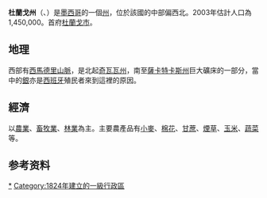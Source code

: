 {{Infobox settlement
| name                            = 杜蘭戈州<br />{{lang|es|Durango}}
| official_name                   = ''Estado Libre y Soberano de Durango''
| native_name_lang                = 
| settlement_type                 = [[墨西哥行政區劃|州]]
| image_flag                      = Flag of Durango.svg
| flag_size                       = 160px
| flag_alt                        = 
| image_seal                      = Coat of arms of Durango.svg
| seal_size                       = 65px
| nickname                        = <!--NO-->
| motto                           = <!--NO-->
| anthem                          = <!--NO-->
| image_map                       = Durango in Mexico (location map scheme).svg
| map_caption                     = 杜蘭戈州在墨西哥的位置
| coordinates                     = {{coord|24|56|N|104|55|W|region:MX-DUR_type:adm1st|display=inline,title}}
| coor_pinpoint                   = 
| coordinates_footnotes           = 
| subdivision_type                = 國家
| subdivision_name                = [[墨西哥|墨西哥]]
| subdivision_type1               = [[首府|首府]]
| subdivision_name1               = [[杜蘭戈|杜蘭戈]]
| subdivision_type2               = [[墨西哥城市列表|最大城市]]
| subdivision_name2               = [[杜蘭戈|杜蘭戈]]
| subdivision_type3               = [[自治區_(墨西哥)|自治區]]
| subdivision_name3               = {{link-en|杜蘭戈自治區|Municipalities of Durango|39}}
| established_title               = {{link-en|主權州|Sovereign state|加入}}
| established_date                = 1824年5月22日<ref>{{cite news| title =La diputación provincial y el federalismo mexicano| url =https://books.google.com/books?id=i_GK_-6deKIC&pg=PA227&lpg=PA227&dq=22+De+Mayo+De+1824+durango&source=bl&ots=eyvDzsrMIz&sig=zYxzmtG7gTQgGV-WNDfHgqcG_kU&hl=es&ei=FtAxS9joN56ltgf-_ojFDg&sa=X&oi=book_result&ct=result&resnum=1&ved=0CAgQ6AEwAA#v=onepage&q=22%20De%20Mayo%20De%201824%20durango&f=false| language =es| accessdate =2019-05-15| archive-date =2021-03-21| archive-url =https://web.archive.org/web/20210321045208/https://books.google.com/books?id=i_GK_-6deKIC&pg=PA227&lpg=PA227&dq=22+De+Mayo+De+1824+durango&source=bl&ots=eyvDzsrMIz&sig=zYxzmtG7gTQgGV-WNDfHgqcG_kU&hl=es&ei=FtAxS9joN56ltgf-_ojFDg&sa=X&oi=book_result&ct=result&resnum=1&ved=0CAgQ6AEwAA#v=onepage&q=22%20De%20Mayo%20De%201824%20durango&f=false| dead-url =no}}</ref>
| established_title2              = {{link-en|墨西哥領土變化|Territorial evolution of Mexico|次序}}
| established_date2               = {{link-en|墨西哥領土變化|Territorial evolution of Mexico|第17位}}
| founder                         = 
| seat_type                       = 
| seat                            = 
| government_footnotes            = 
| leader_party                    = 
| leader_title                    = {{link-en|墨西哥各州州長列表|List of Mexican state governors|州長}}
| leader_name                     = José Rosas Aispuro（[[國家行動黨|國家行動黨]]）
| leader_title1                   = [[墨西哥參議院|參議員]]<ref>{{Cite web |title=Senadores por Durango LXI Legislatura |url=http://www.senado.gob.mx/index.php?ver=int&mn=4&sm=4&id=11 |publisher=Senado de la Republica |accessdate=November 5, 2010 |archive-date=2019-05-20 |archive-url=https://web.archive.org/web/20190520191011/http://www.senado.gob.mx/index.php?ver=int&mn=4&sm=4&id=11 |dead-url=no }}</ref>
| leader_name1                    = Miguel Ángel Lucero Olivas [[File:Worker's_Party_logo_(Mexico).svg|PT]]<br />Lilia Margarita Valdez Martínez [[File:Morena_Party_(Mexico).svg|Morena]]<br />Juan Quiñonez Ruiz [[File:MC_Party_(Mexico).svg|link=Citizens' Movement (Mexico)]]
| leader_title2                   = [[墨西哥眾議院|眾議員]]<ref>{{Cite web |title=Listado de Diputados por Grupo Parlamentario del Estado de Durango |url=http://sitl.diputados.gob.mx/LXI_leg/listado_diputados_gpnp.php?tipot=Edo&edot=10 |publisher=Camara de Diputados |accessdate=November 5, 2010 |archive-date=2018-07-20 |archive-url=https://web.archive.org/web/20180720055503/http://sitl.diputados.gob.mx/LXI_leg/listado_diputados_gpnp.php?tipot=Edo&edot=10 |dead-url=yes }}</ref>
| leader_name2                    = {{Collapsible list
 |title       = [[墨西哥眾議院|聯邦眾議員]]
 |frame_style = border:none; padding: 0;
 |title_style = <!-- (optional) -->
 |list_style  = text-align:left;display:none;
 |1           = • Pedro Ávila Nevárez [[File:PRI_logo_(Mexico).svg|PRI]]
 |2           = • Yolanda De la Torre [[File:PRI_logo_(Mexico).svg|PRI]]
 |3           = • Óscar García Barrón [[File:PRI_logo_(Mexico).svg|PRI]]
 |4           = • Ricardo López [[File:PRI_logo_(Mexico).svg|PRI]]
 |5           = • Ricardo Rebollo [[File:PRI_logo_(Mexico).svg|PRI]]
 |6           = • Laura Estrada [[File:PAN_Party_(Mexico).svg|PAN]]
 |7           = • Bonifacio Herrera [[File:PAN_Party_(Mexico).svg|PAN]]
 |8           = • Carlos Cruz Martínez [[File:PRD_logo_without_border_(Mexico).svg|PRD]]
 |9           = • Lorena Corona Valdés
 |10          = • Alfonso Ríos Vázquez [[File:PT_logo_(Mexico).svg|PT]]
}}
| unit_pref                       = 公制
| area_footnotes                  = <ref>{{Cite web |title=Resumen |url=http://cuentame.inegi.gob.mx/monografias/informacion/dur/default.aspx?tema=me&e=10 |publisher=Cuentame INEGI |accessdate=February 12, 2013 |archive-url=https://web.archive.org/web/20110930180052/http://cuentame.inegi.gob.mx/monografias/informacion/dur/default.aspx?tema=me&e=10 |archive-date=September 30, 2011 |dead-url=yes}}</ref>
| area_total_km2                  = 123317
| area_land_km2                   = 
| area_water_km2                  = 
| area_water_percent              = 
| area_note                       = [[墨西哥各州面積列表|第4位]]
| elevation_m                     = 
| elevation_max_footnotes         = <ref name=INEGI-relieve>{{Cite web |title=Relieve |url=http://cuentame.inegi.gob.mx/monografias/informacion/dur/territorio/relieve.aspx?tema=me&e=10 |publisher=Cuentame INEGI |accessdate=November 5, 2010 |deadurl=yes |archiveurl=https://web.archive.org/web/20100418064534/http://cuentame.inegi.gob.mx/monografias/informacion/dur/territorio/relieve.aspx?tema=me&e=10 |archivedate=April 18, 2010 |df= }}</ref>
| elevation_max_m                 = 3340
| elevation_max_ft                = 
| elevation_min_m                 = 
| elevation_min_ft                = 
| population_footnotes            = <ref>{{cite web|title=Encuesta Intercensal 2015|url=http://www.inegi.org.mx/est/contenidos/proyectos/encuestas/hogares/especiales/ei2015/doc/eic_2015_presentacion.pdf|accessdate=December 8, 2015|archive-date=2020-05-17|archive-url=https://web.archive.org/web/20200517093929/https://www.inegi.org.mx/est/contenidos/proyectos/encuestas/hogares/especiales/ei2015/doc/eic_2015_presentacion.pdf|dead-url=no}}</ref>
| population_total                = 1,754,754
| population_as_of                = 2015
| population_density_km2          = auto
| population_density_rank         = {{link-en|墨西哥各州人口密度列表|List of Mexican states by population density|第30位}}
| population_demonym              = Duranguense
| population_note                 = 
| population_rank                 = [[墨西哥各州人口列表|第24位]]
| timezone1                       = [[北美中部時區|CST]]
| utc_offset1                     = −6
| timezone1_DST                   = [[北美中部時區|CDT]]
| utc_offset1_DST                 = −5
| postal_code_type                = {{link-en|墨西哥郵政編號|Postal codes in Mexico|郵政編號}}
| postal_code                     = 34-35
| area_code_type                  = [[電話區號|電話區號]]
| area_code                       = {{Collapsible list
|title       = 電話區號{{link-en|墨西哥電話區號 (600-699)|Area codes in Mexico by code (600-699)|1}}及{{link-en|墨西哥電話區號 (800-899)|Area codes in Mexico by code (800-899)|2}}
|frame_style = border:none; padding: 0;
|title_style = <!-- (optional) -->
|list_style  = text-align:left;display:none;
 |1           = • {{link-en|電話區號618 (墨西哥)|Area code 618 (Mexico)|618}}
 |2           = • 629
 |3           = • 649
 |4           = • 671
 |5           = • {{link-en|電話區號674 (墨西哥)|Area code 674 (Mexico)|674}}
 |6           = • 675
 |7           = • 676
 |8           = • 677
 |9           = • 871
 |10          = • 872
}}
| iso_code                        = MX-DUR
| blank_name_sec1                 = [[人類發展指數|HDI]]
| blank_info_sec1                 = {{increase}} 0.775 <span style="color:#090">高</span> <small>[[墨西哥各州人類發展指數列表|第17位]]</small>
| blank_name_sec2                 = [[GDP|GDP]]
| blank_info_sec2                 = 48億1586萬[[美元|美元]]{{Ref label|engfactobox|a|}}
| website                         = {{URL|http://www.durango.gob.mx/|Official Web Site}}
| footnotes                       = {{note|engoffbox}}a. The state's GDP was 104,430.112 million [[Mexican_peso|pesos]] in 2008,<ref>{{cite web |title=Durango. |url=http://www.inegi.org.mx/sistemas/bise/mexicocifras/default.aspx?ent=10 |archive-url=https://archive.is/20120802172038/http://www.inegi.org.mx/sistemas/bise/mexicocifras/default.aspx?ent=10 |dead-url=yes |archive-date=August 2, 2012 |year=2010 |accessdate=November 5, 2010 }}</ref> amount corresponding to 8,158.602 million U.S. dollars, a dollar being worth 12.80 pesos (value of June 3, 2010).<ref>{{Cite web |title=Reporte: Jueves 3 de Junio del 2010. Cierre del peso mexicano. |url=http://www.pesomexicano.com.mx/archivo/2010/junio/03/reporte-jueves-3-de-junio-del-2010--cierre-del-peso-mexicano.htm#leermas |publisher=www.pesomexicano.com.mx |accessdate=August 10, 2010 |archive-url=https://web.archive.org/web/20100608173515/http://www.pesomexicano.com.mx/archivo/2010/junio/03/reporte-jueves-3-de-junio-del-2010--cierre-del-peso-mexicano.htm#leermas |archive-date=2010-06-08 |dead-url=yes }}</ref>
}}
'''杜蘭戈州'''（{{lang-es|Estado Libre y Soberano de Durango}}、{{lang-nah|Tepēhuahcān}}）是[[墨西哥|墨西哥]]的一個[[墨西哥行政區劃|州]]，位於該國的中部偏西北。2003年估計人口為 1,450,000。首府[[杜蘭戈市|杜蘭戈市]]。

== 地理 ==
西部有[[西馬德里山脈|西馬德里山脈]]，是北起[[奇瓦瓦州|奇瓦瓦州]]，南至[[薩卡特卡斯州|薩卡特卡斯州]]巨大礦床的一部分，當中的[[銀|銀]]亦是[[西班牙|西班牙]]殖民者來到這裡的原因。

== 經濟 ==
以[[農業|農業]]、[[畜牧業|畜牧業]]、[[林業|林業]]為主。主要農產品有[[小麥|小麥]]、[[棉花|棉花]]、[[甘蔗|甘蔗]]、[[煙草|煙草]]、[[玉米|玉米]]、[[蔬菜|蔬菜]]等。

==参考资料==
{{refs}}

{{墨西哥行政区划小作品}}
{{Mexico|nocat}}
{{normdaten}}
{{DEFAULTSORT:Durango}}
[[Category:杜兰戈州|*]]
[[Category:1824年建立的一級行政區|Category:1824年建立的一級行政區]]